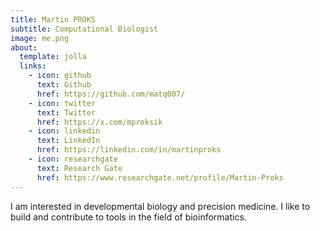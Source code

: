 ```yaml
---
title: Martin PROKS
subtitle: Computational Biologist
image: me.png
about:
  template: jolla
  links:
    - icon: github
      text: Github
      href: https://github.com/matq007/
    - icon: twitter
      text: Twitter
      href: https://x.com/mproksik
    - icon: linkedin
      text: LinkedIn
      href: https://linkedin.com/in/martinproks
    - icon: researchgate
      text: Research Gate
      href: https://www.researchgate.net/profile/Martin-Proks
---
```


I am interested in developmental biology and precision medicine. I like to build and
contribute to tools in the field of bioinformatics.
